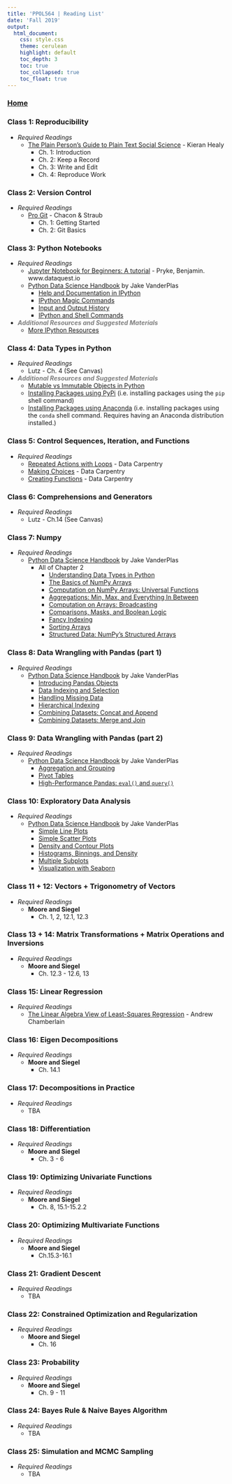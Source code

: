 ```yaml
---
title: 'PPOL564 | Reading List'
date: 'Fall 2019'
output: 
  html_document:
    css: style.css
    theme: cerulean
    highlight: default
    toc_depth: 3
    toc: true
    toc_collapsed: true
    toc_float: true
---
```


### [Home](../index.html)

### Class 1: Reproducibility

- _Required Readings_
  - [The Plain Person's Guide to Plain Text Social Science](http://plain-text.co/) - Kieran Healy
    + Ch. 1: Introduction
    + Ch. 2: Keep a Record
    + Ch. 3: Write and Edit
    + Ch. 4: Reproduce Work
    
    
### Class 2: Version Control

- _Required Readings_
  - [Pro Git](https://git-scm.com/book/en/v2) - Chacon & Straub 
    + Ch. 1: Getting Started
    + Ch. 2: Git Basics
    
### Class 3: Python Notebooks

- _Required Readings_
  + [Jupyter Notebook for Beginners: A tutorial](https://www.dataquest.io/blog/jupyter-notebook-tutorial/) - Pryke, Benjamin. www.dataquest.io
  + [Python Data Science Handbook](https://jakevdp.github.io/PythonDataScienceHandbook/index.html) by Jake VanderPlas
    + [Help and Documentation in IPython](https://jakevdp.github.io/PythonDataScienceHandbook/01.01-help-and-documentation.html)
    + [IPython Magic Commands](https://jakevdp.github.io/PythonDataScienceHandbook/01.03-magic-commands.html)
    + [Input and Output History](https://jakevdp.github.io/PythonDataScienceHandbook/01.04-input-output-history.html)
    + [IPython and Shell Commands](https://jakevdp.github.io/PythonDataScienceHandbook/01.05-ipython-and-shell-commands.html)
    
- <font color = "grey">**_Additional Resources and Suggested Materials_**</font> 
  + [More IPython Resources](https://jakevdp.github.io/PythonDataScienceHandbook/01.08-more-ipython-resources.html)
  
### Class 4: Data Types in Python

- _Required Readings_
    - Lutz - Ch. 4 (See Canvas)
    
- <font color = "grey">**_Additional Resources and Suggested Materials_**</font> 
    - [Mutable vs Immutable Objects in Python](https://medium.com/@meghamohan/mutable-and-immutable-side-of-python-c2145cf72747)
    - [Installing Packages using PyPi](https://packaging.python.org/tutorials/installing-packages/) (i.e. installing packages using the `pip` shell command)
    - [Installing Packages using Anaconda](https://docs.conda.io/projects/conda/en/latest/user-guide/tasks/manage-pkgs.html) (i.e. installing packages using the `conda` shell command. Requires having an Anaconda distribution installed.)
    
### Class 5: Control Sequences, Iteration, and Functions

- _Required Readings_
    - [Repeated Actions with Loops](https://swcarpentry.github.io/python-novice-inflammation/02-loop/index.html) - Data Carpentry
    - [Making Choices](https://swcarpentry.github.io/python-novice-inflammation/05-cond/index.html) - Data Carpentry
    - [Creating Functions ](https://swcarpentry.github.io/python-novice-inflammation/06-func/index.html) - Data Carpentry
    
### Class 6: Comprehensions and Generators

- _Required Readings_
    - Lutz - Ch.14 (See Canvas)
    
### Class 7: Numpy
  
- _Required Readings_
  - [Python Data Science Handbook](https://jakevdp.github.io/PythonDataScienceHandbook/index.html) by Jake VanderPlas
      + All of Chapter 2
        + [Understanding Data Types in Python](https://jakevdp.github.io/PythonDataScienceHandbook/02.01-understanding-data-types.html)
        + [The Basics of NumPy Arrays](https://jakevdp.github.io/PythonDataScienceHandbook/02.02-the-basics-of-numpy-arrays.html)
        + [Computation on NumPy Arrays: Universal Functions](https://jakevdp.github.io/PythonDataScienceHandbook/02.03-computation-on-arrays-ufuncs.html)
        + [Aggregations: Min, Max, and Everything In Between](https://jakevdp.github.io/PythonDataScienceHandbook/02.04-computation-on-arrays-aggregates.html)
        + [Computation on Arrays: Broadcasting](https://jakevdp.github.io/PythonDataScienceHandbook/02.05-computation-on-arrays-broadcasting.html)
        + [Comparisons, Masks, and Boolean Logic](https://jakevdp.github.io/PythonDataScienceHandbook/02.06-boolean-arrays-and-masks.html)
        + [Fancy Indexing](https://jakevdp.github.io/PythonDataScienceHandbook/02.07-fancy-indexing.html)
        + [Sorting Arrays](https://jakevdp.github.io/PythonDataScienceHandbook/02.08-sorting.html)
        + [Structured Data: NumPy's Structured Arrays](https://jakevdp.github.io/PythonDataScienceHandbook/02.09-structured-data-numpy.html)


### Class 8: Data Wrangling with Pandas (part 1)

- _Required Readings_
  - [Python Data Science Handbook](https://jakevdp.github.io/PythonDataScienceHandbook/index.html) by Jake VanderPlas
     + [Introducing Pandas Objects](https://jakevdp.github.io/PythonDataScienceHandbook/03.01-introducing-pandas-objects.html)
     + [Data Indexing and Selection](https://jakevdp.github.io/PythonDataScienceHandbook/03.02-data-indexing-and-selection.html)
     + [Handling Missing Data](https://jakevdp.github.io/PythonDataScienceHandbook/03.04-missing-values.html)
     + [Hierarchical Indexing](https://jakevdp.github.io/PythonDataScienceHandbook/03.05-hierarchical-indexing.html)
     + [Combining Datasets: Concat and Append](https://jakevdp.github.io/PythonDataScienceHandbook/03.06-concat-and-append.html)
     + [Combining Datasets: Merge and Join](https://jakevdp.github.io/PythonDataScienceHandbook/03.07-merge-and-join.html)

### Class 9: Data Wrangling with Pandas (part 2)

- _Required Readings_
  - [Python Data Science Handbook](https://jakevdp.github.io/PythonDataScienceHandbook/index.html) by Jake VanderPlas
    + [Aggregation and Grouping](https://jakevdp.github.io/PythonDataScienceHandbook/03.08-aggregation-and-grouping.html)
    + [Pivot Tables](https://jakevdp.github.io/PythonDataScienceHandbook/03.09-pivot-tables.html)
    + [High-Performance Pandas: `eval()` and `query()`](https://jakevdp.github.io/PythonDataScienceHandbook/03.12-performance-eval-and-query.html)

### Class 10: Exploratory Data Analysis

- _Required Readings_
  - [Python Data Science Handbook](https://jakevdp.github.io/PythonDataScienceHandbook/index.html) by Jake VanderPlas
     + [Simple Line Plots](https://jakevdp.github.io/PythonDataScienceHandbook/04.01-simple-line-plots.html)
     + [Simple Scatter Plots](https://jakevdp.github.io/PythonDataScienceHandbook/04.02-simple-scatter-plots.html)
     + [Density and Contour Plots](https://jakevdp.github.io/PythonDataScienceHandbook/04.04-density-and-contour-plots.html)
     + [Histograms, Binnings, and Density](https://jakevdp.github.io/PythonDataScienceHandbook/04.05-histograms-and-binnings.html)
     + [Multiple Subplots](https://jakevdp.github.io/PythonDataScienceHandbook/04.08-multiple-subplots.html)
     + [Visualization with Seaborn](https://jakevdp.github.io/PythonDataScienceHandbook/04.14-visualization-with-seaborn.html)

### Class 11 + 12: Vectors + Trigonometry of Vectors 

- _Required Readings_
  - **Moore and Siegel**
      + Ch. 1, 2, 12.1, 12.3

### Class 13 + 14: Matrix Transformations + Matrix Operations and Inversions 

- _Required Readings_
  - **Moore and Siegel**
      + Ch. 12.3 - 12.6, 13

### Class 15: Linear Regression 

- _Required Readings_
  - [The Linear Algebra View of Least-Squares Regression](https://medium.com/@andrew.chamberlain/the-linear-algebra-view-of-least-squares-regression-f67044b7f39b) - Andrew Chamberlain

### Class 16: Eigen Decompositions

- _Required Readings_
  - **Moore and Siegel**
      + Ch. 14.1

### Class 17: Decompositions in Practice 

- _Required Readings_
  - TBA

### Class 18: Differentiation

- _Required Readings_
  - **Moore and Siegel**
      + Ch. 3 - 6

### Class 19: Optimizing Univariate Functions

- _Required Readings_
  - **Moore and Siegel**
      + Ch. 8, 15.1-15.2.2

### Class 20: Optimizing Multivariate Functions

- _Required Readings_
  - **Moore and Siegel**
      + Ch.15.3-16.1

### Class 21: Gradient Descent

- _Required Readings_
  - TBA

### Class 22: Constrained Optimization and Regularization

- _Required Readings_
  - **Moore and Siegel**
      + Ch. 16

### Class 23: Probability

- _Required Readings_
  - **Moore and Siegel**
      + Ch. 9 - 11

### Class 24: Bayes Rule & Naive Bayes Algorithm

- _Required Readings_
  - TBA

### Class 25: Simulation and MCMC Sampling    

- _Required Readings_
  - TBA
 

    




